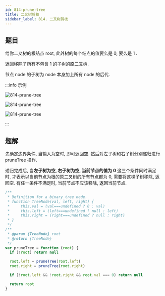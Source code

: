 ```yaml
---
id: 814-prune-tree
title: 二叉树剪枝
sidebar_label: 814. 二叉树剪枝
---
```


## 题目

给你二叉树的根结点 root, 此外树的每个结点的值要么是 0, 要么是 1 .

返回移除了所有不包含 1 的子树的原二叉树.

节点 node 的子树为 node 本身加上所有 node 的后代.

:::info 示例

![814-prune-tree](../../static/img/814-prune-tree-1.png)

![814-prune-tree](../../static/img/814-prune-tree-2.png)

![814-prune-tree](../../static/img/814-prune-tree-3.png)

:::

## 题解

先确定边界条件, 当输入为空时, 即可返回空. 然后对左子树和右子树分别递归进行 pruneTree 操作.

递归完成后, 当**左子树为空, 右子树为空, 当前节点的值为 0** 这三个条件同时满足时, 才表示以当前节点为根的原二叉树的所有节点都为 0, 需要将这棵子树移除, 返回空. 有任一条件不满足时, 当前节点不应该移除, 返回当前节点.

```ts
/**
 * Definition for a binary tree node.
 * function TreeNode(val, left, right) {
 *     this.val = (val===undefined ? 0 : val)
 *     this.left = (left===undefined ? null : left)
 *     this.right = (right===undefined ? null : right)
 * }
 */
/**
 * @param {TreeNode} root
 * @return {TreeNode}
 */
var pruneTree = function (root) {
  if (!root) return null

  root.left = pruneTree(root.left)
  root.right = pruneTree(root.right)

  if (!root.left && !root.right && root.val === 0) return null

  return root
}
```
